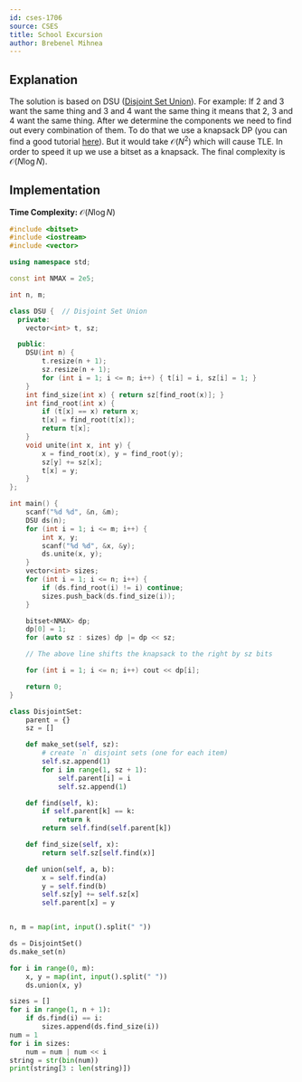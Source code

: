 ```yaml
---
id: cses-1706
source: CSES
title: School Excursion
author: Brebenel Mihnea
---
```


## Explanation

The solution is based on DSU ([Disjoint Set Union](/gold/dsu)).
For example: If 2 and 3 want the same thing and 3 and 4 want the same thing it means that 2, 3 and 4 want the same thing. After we determine the components we need to find out every combination of them. To do that we use a knapsack DP (you can find a good tutorial [here](/gold/knapsack)). But it would take $\mathcal{O}(N ^ 2)$ which will cause TLE. In order to speed it up we use a bitset as a knapsack. The final complexity is $\mathcal{O}(N\log N)$.

## Implementation

**Time Complexity:** $\mathcal{O}(N\log N)$

<LanguageSection>
<CPPSection>

```cpp
#include <bitset>
#include <iostream>
#include <vector>

using namespace std;

const int NMAX = 2e5;

int n, m;

class DSU {  // Disjoint Set Union
  private:
	vector<int> t, sz;

  public:
	DSU(int n) {
		t.resize(n + 1);
		sz.resize(n + 1);
		for (int i = 1; i <= n; i++) { t[i] = i, sz[i] = 1; }
	}
	int find_size(int x) { return sz[find_root(x)]; }
	int find_root(int x) {
		if (t[x] == x) return x;
		t[x] = find_root(t[x]);
		return t[x];
	}
	void unite(int x, int y) {
		x = find_root(x), y = find_root(y);
		sz[y] += sz[x];
		t[x] = y;
	}
};

int main() {
	scanf("%d %d", &n, &m);
	DSU ds(n);
	for (int i = 1; i <= m; i++) {
		int x, y;
		scanf("%d %d", &x, &y);
		ds.unite(x, y);
	}
	vector<int> sizes;
	for (int i = 1; i <= n; i++) {
		if (ds.find_root(i) != i) continue;
		sizes.push_back(ds.find_size(i));
	}

	bitset<NMAX> dp;
	dp[0] = 1;
	for (auto sz : sizes) dp |= dp << sz;

	// The above line shifts the knapsack to the right by sz bits

	for (int i = 1; i <= n; i++) cout << dp[i];

	return 0;
}
```

</CPPSection>
<PySection>

```py
class DisjointSet:
	parent = {}
	sz = []

	def make_set(self, sz):
		# create `n` disjoint sets (one for each item)
		self.sz.append(1)
		for i in range(1, sz + 1):
			self.parent[i] = i
			self.sz.append(1)

	def find(self, k):
		if self.parent[k] == k:
			return k
		return self.find(self.parent[k])

	def find_size(self, x):
		return self.sz[self.find(x)]

	def union(self, a, b):
		x = self.find(a)
		y = self.find(b)
		self.sz[y] += self.sz[x]
		self.parent[x] = y


n, m = map(int, input().split(" "))

ds = DisjointSet()
ds.make_set(n)

for i in range(0, m):
	x, y = map(int, input().split(" "))
	ds.union(x, y)

sizes = []
for i in range(1, n + 1):
	if ds.find(i) == i:
		sizes.append(ds.find_size(i))
num = 1
for i in sizes:
	num = num | num << i
string = str(bin(num))
print(string[3 : len(string)])
```

</PySection>
</LanguageSection>
